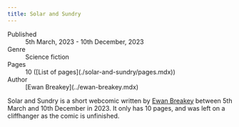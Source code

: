 ```yaml
---
title: Solar and Sundry
---
```


<dl>
  <dt>Published</dt>
  <dd>5th March, 2023 - 10th December, 2023</dd>

  <dt>Genre</dt>
  <dd>Science fiction</dd>

  <dt>Pages</dt>
  <dd>10 ([List of pages](./solar-and-sundry/pages.mdx))</dd>

  <dt>Author</dt>
  <dd>[Ewan Breakey](../ewan-breakey.mdx)</dd>
</dl>

Solar and Sundry is a short webcomic written by [Ewan Breakey](../ewan-breakey.mdx) between 5th March and 10th December in 2023. It only has 10 pages, and was left on a cliffhanger as the comic is unfinished.
